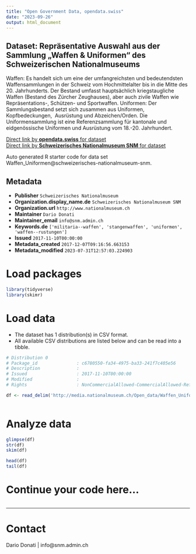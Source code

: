 ```yaml
---
title: "Open Government Data, opendata.swiss"
date: "2023-09-26"
output: html_document
---
```


## Dataset: Repräsentative Auswahl aus der Sammlung „Waffen & Uniformen“ des Schweizerischen Nationalmuseums

Waffen:
Es handelt sich um eine der umfangreichsten und bedeutendsten Waffensammlungen in der Schweiz vom Hochmittelalter bis in die Mitte des 20. Jahrhunderts. Der Bestand umfasst hauptsächlich kriegstaugliche Waffen (Bestand des Zürcher Zeughauses), aber auch zivile Waffen wie Repräsentations-, Schützen- und Sportwaffen.
Uniformen:
Der Sammlungsbestand setzt sich zusammen aus Uniformen, Kopfbedeckungen,  Ausrüstung und Abzeichen/Orden. Die Uniformensammlung ist eine Referenzsammlung für kantonale und eidgenössische Uniformen und Ausrüstung vom 18.-20. Jahrhundert.

[Direct link by **opendata.swiss** for dataset](https://opendata.swiss/de/dataset/waffen_uniformen)<br>
[Direct link by **Schweizerisches Nationalmuseum SNM** for dataset](https://www.nationalmuseum.ch/sammlung_online/)

Auto generated R starter code for data set Waffen_Uniformen@schweizerisches-nationalmuseum-snm.

## Metadata

- **Publisher** `Schweizerisches Nationalmuseum`
- **Organization.display_name.de** `Schweizerisches Nationalmuseum SNM`
- **Organization.url** `http://www.nationalmuseum.ch`
- **Maintainer** `Dario Donati`
- **Maintainer_email** `info@snm.admin.ch`
- **Keywords.de** `['militaria--waffen', 'stangenwaffen', 'uniformen', 'waffen--rustungen']`
- **Issued** `2017-11-10T00:00:00`
- **Metadata_created** `2017-12-07T09:16:56.663153`
- **Metadata_modified** `2023-07-31T12:57:03.224903`


# Load packages

```r

library(tidyverse)
library(skimr)

```

# Load data

-   The dataset has 1 distribution(s) in CSV format.
-   All available CSV distributions are listed below and can be read into a tibble.

```r

# Distribution 0
# Package_id               : c6780550-fa34-4975-ba33-241f7c405e56
# Description              : 
# Issued                   : 2017-11-10T00:00:00
# Modified                 : 
# Rights                   : NonCommercialAllowed-CommercialAllowed-ReferenceRequired

df <- read_delim('http://media.nationalmuseum.ch/Open_data/Waffen_Uniformen.csv')



```

# Analyze data

```r

glimpse(df)
str(df)
skim(df)

head(df)
tail(df)

```

# Continue your code here...

```r

```

------------------------------------------------------------------------

# Contact

Dario Donati | info@snm.admin.ch
